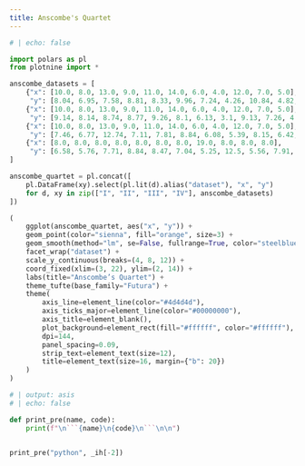 ```yaml
---
title: Anscombe's Quartet
---
```


```python
# | echo: false

import polars as pl
from plotnine import *

anscombe_datasets = [
    {"x": [10.0, 8.0, 13.0, 9.0, 11.0, 14.0, 6.0, 4.0, 12.0, 7.0, 5.0],
     "y": [8.04, 6.95, 7.58, 8.81, 8.33, 9.96, 7.24, 4.26, 10.84, 4.82, 5.68]},
    {"x": [10.0, 8.0, 13.0, 9.0, 11.0, 14.0, 6.0, 4.0, 12.0, 7.0, 5.0],
     "y": [9.14, 8.14, 8.74, 8.77, 9.26, 8.1, 6.13, 3.1, 9.13, 7.26, 4.74]},
    {"x": [10.0, 8.0, 13.0, 9.0, 11.0, 14.0, 6.0, 4.0, 12.0, 7.0, 5.0],
     "y": [7.46, 6.77, 12.74, 7.11, 7.81, 8.84, 6.08, 5.39, 8.15, 6.42, 5.73]},
    {"x": [8.0, 8.0, 8.0, 8.0, 8.0, 8.0, 8.0, 19.0, 8.0, 8.0, 8.0],
     "y": [6.58, 5.76, 7.71, 8.84, 8.47, 7.04, 5.25, 12.5, 5.56, 7.91, 6.89]}
]

anscombe_quartet = pl.concat([
    pl.DataFrame(xy).select(pl.lit(d).alias("dataset"), "x", "y")
    for d, xy in zip(["I", "II", "III", "IV"], anscombe_datasets)
])

(
    ggplot(anscombe_quartet, aes("x", "y")) +
    geom_point(color="sienna", fill="orange", size=3) +
    geom_smooth(method="lm", se=False, fullrange=True, color="steelblue", size=1) +
    facet_wrap("dataset") +
    scale_y_continuous(breaks=(4, 8, 12)) +
    coord_fixed(xlim=(3, 22), ylim=(2, 14)) +
    labs(title="Anscombe’s Quartet") +
    theme_tufte(base_family="Futura") +
    theme(
        axis_line=element_line(color="#4d4d4d"),
        axis_ticks_major=element_line(color="#00000000"),
        axis_title=element_blank(),
        plot_background=element_rect(fill="#ffffff", color="#ffffff"),
        dpi=144,
        panel_spacing=0.09,
        strip_text=element_text(size=12),
        title=element_text(size=16, margin={"b": 20})
    )
)
```


```python
# | output: asis
# | echo: false

def print_pre(name, code):
    print(f"\n```{name}\n{code}\n```\n\n")


print_pre("python", _ih[-2])
```